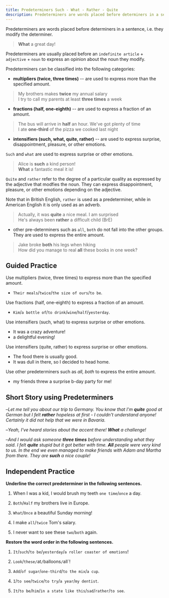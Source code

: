 ```yaml
---
title: Predeterminers Such - What - Rather - Quite
description: Predeterminers are words placed before determiners in a sentence, i.e. they modify the determiner.
---
```


Predeterminers are words placed before determiners in a sentence, i.e. they modify the determiner.

> **What** a great day!

Predeterminers are usually placed before an `indefinite article` + `adjective` + `noun` to express an opinion about the noun they modify.

Predeterminers can be classified into the following categories:

- **multipliers (twice, three times)** -- are used to express more than the specified amount.

> My brothers makes **twice** my annual salary  
> I try to call my parents at least **three times** a week

- **fractions (half, one-eighth)** -- are used to express a fraction of an amount.

> The bus will arrive in **half** an hour. We've got plenty of time  
> I ate **one-third** of the pizza we cooked last night

- **intensifiers (such, what, quite, rather)** -- are used to express surprise, disappointment, pleasure, or other emotions.

`Such` and `what` are used to express surprise or other emotions.

> Alice is **such** a kind person!  
> **What** a fantastic meal it is!

`Quite` and `rather` refer to the degree of a particular quality as expressed by the adjective that modfies the noun. They can express disappointment, pleasure, or other emotions depending on the adjective.

Note that in British English, `rather` is used as a predeterminer, while in American English it is only used as an adverb.

> Actually, it was **quite** a nice meal. I am surprised  
> He's always been **rather** a difficult child (BrE)

- other pre-determiners such as `all`, `both` do not fall into the other groups. They are used to express the entire amount.

> Jake broke **both** his legs when hiking  
> How did you manage to real **all** these books in one week?

## Guided Practice

<Sidenote mt={8}>
  Use multipliers (twice, three times) to express more than the specified amount.
</Sidenote>

- `Their meals`/`twice`/`the size of ours`/`to be`. <InfoTooltip label="Their meals are twice the size of ours" />

<Sidenote>Use fractions (half, one-eighth) to express a fraction of an amount.</Sidenote>

- `Kim`/`a bottle of`/`to drink`/`wine`/`half`/`yesterday`. <InfoTooltip label="Kim drank half a bottle of wine yesterday" />

<Sidenote>Use intensifiers (such, what) to express surprise or other emotions.</Sidenote>

- It was <Blank /> a crazy adventure! <InfoTooltip label="such" />
- <Blank /> a delightful evening! <InfoTooltip label="What" />

<Sidenote>Use intensifiers (quite, rather) to express surprise or other emotions.</Sidenote>

- The food there is usually <Blank /> good. <InfoTooltip label="quite" />
- It was <Blank /> dull in there, so I decided to head home. <InfoTooltip label="rather" />

<Sidenote>Use other predeterminers such as _all, both_ to express the entire amount.</Sidenote>

- <Blank /> my friends threw a surprise b-day party for me! <InfoTooltip label="All" />

## Short Story using Predeterminers

–_Let me tell you about our trip to Germany. You know that I'm **quite** good at German but I felt **rather** hopeless at first - I couldn't understand anyone! Certainly it did not help that we were in Bavaria._

–_Yeah, I've heard stories about the accent there! **What** a challenge!_

–_And I would ask someone **three times** before understanding what they said. I felt **quite** stupid but it got better with time. **All** people were very kind to us. In the end we even managed to make friends with Adam and Martha from there. They are **such** a nice couple!_

## Independent Practice

**Underline the correct predeterminer in the following sentences.**

1. When I was a kid, I would brush my teeth `one time`/`once` a day. <InfoTooltip label="once" />

2. `Both`/`Half` my brothers live in Europe. <InfoTooltip label="Both" />

3. `What`/`Once` a beautiful Sunday morning! <InfoTooltip label="What" />

4. I make `all`/`twice` Tom's salary. <InfoTooltip label="twice" />

5. I never want to see these `two`/`both` again. <InfoTooltip label="two" />

**Restore the word order in the following sentences.**

1. `It`/`such`/`to be`/`yesterday`/`a roller coaster of emotions`! <InfoTooltip label="It was such a roller coaster of emotions yesterday!" />

2. `Look`/`these/`at`/`balloons`/`all`! <InfoTooltip label="Look at all these balloons" />

3. `Add`/`of sugar`/`one-third`/`to the mix`/`a cup`. <InfoTooltip label="Add one-third a cup of sugar to the mix" />

4. `I`/`to see`/`twice`/`to try`/`a year`/`my dentist`. <InfoTooltip label="I try to see my dentist twice a year" />

5. `It`/`to be`/`him`/`in a state like this`/`sad`/`rather`/`to see`. <InfoTooltip label="It is rather sad to see him in a state like this" />
